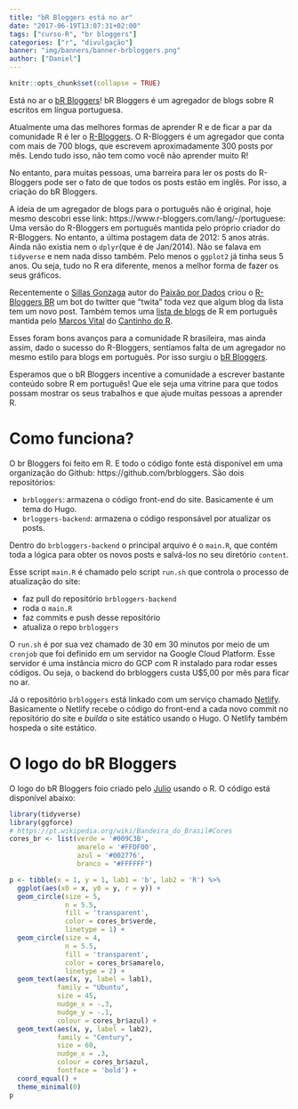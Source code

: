 ```yaml
---
title: "bR Bloggers está no ar"
date: "2017-06-19T13:07:31+02:00"
tags: ["curso-R", "br bloggers"]
categories: ["r", "divulgação"]
banner: "img/banners/banner-brbloggers.png"
author: ["Daniel"]
---
```


```r
knitr::opts_chunk$set(collapse = TRUE)
```

Está no ar o [bR Bloggers](https://brbloggers.com.br)! bR Bloggers é um agregador
de blogs sobre R escritos em língua portuguesa. 

Atualmente uma das melhores formas de aprender R e de ficar a par da comunidade R é
ler o [R-Bloggers](https://www.r-bloggers.com/). O R-Bloggers é um agregador que 
conta com mais de 700 blogs, que escrevem aproximadamente 300 posts por mês. Lendo
tudo isso, não tem como você não aprender muito R! 

No entanto, para muitas pessoas, uma barreira para ler os posts do R-Bloggers pode 
ser o fato de que todos os posts estão em inglês. Por isso, a criação do bR Bloggers.

A ideia de um agregador de blogs para o português não é original, hoje mesmo descobri 
esse link: https://www.r-bloggers.com/lang/-/portuguese: Uma versão do R-Bloggers
em português mantida pelo próprio criador do R-Bloggers. No entanto, a última postagem
data de 2012: 5 anos atrás. Ainda não existia nem o `dplyr`(que é de Jan/2014).
Não se falava em `tidyverse` e nem nada disso também. Pelo menos o `ggplot2` já tinha
seus 5 anos. Ou seja, tudo no R era diferente, menos a melhor forma de fazer os
seus gráficos. 

Recentemente o [Sillas Gonzaga](https://github.com/sillasgonzaga) autor do [Paixão por Dados](https://sillasgonzaga.github.io/) criou o 
[R-Bloggers BR](https://github.com/sillasgonzaga/rbloggers-BR) um bot do twitter
que "twita" toda vez que algum blog da lista tem um novo post. Também temos uma [lista de blogs](https://github.com/marcosvital/blogs-de-R-no-Brasil) de R em 
português mantida pelo [Marcos Vital](https://github.com/marcosvital) do 
[Cantinho do R](https://cantinhodor.wordpress.com/).

Esses foram bons avanços para a comunidade R brasileira, mas ainda assim, dado o sucesso
do R-Bloggers, sentíamos falta de um agregador no mesmo estilo para blogs em português.
Por isso surgiu o [bR Bloggers](https://brbloggers.com.br).

Esperamos que o bR Bloggers incentive a comunidade a escrever bastante conteúdo 
sobre R em português! Que ele seja uma vitrine para que todos possam mostrar os 
seus trabalhos e que ajude muitas pessoas a aprender R.

# Como funciona?

O br Bloggers foi feito em R. E todo o código fonte está disponível em uma organização
do Github: https://github.com/brbloggers. São dois repositórios:

* `brbloggers`: armazena o código front-end do site. Basicamente é um tema do Hugo.
* `brloggers-backend`: armazena o código responsável por atualizar os posts.

Dentro do `brbloggers-backend` o principal arquivo é o `main.R`, que contém toda a 
lógica para obter os novos posts e salvá-los no seu diretório `content`. 

Esse script `main.R` é chamado pelo script `run.sh` que controla o processo de atualização
do site: 

* faz pull do repositório `brbloggers-backend`
* roda o `main.R`
* faz commits e push desse repositório
* atualiza o  repo `brbloggers`

O `run.sh` é por sua vez chamado de 30 em 30 minutos por meio de um `cronjob` que foi
definido em um servidor na Google Cloud Platform. Esse servidor é uma instância 
micro do GCP com R instalado para rodar esses códigos. Ou seja, o backend do brbloggers
custa U$5,00 por mês para ficar no ar.

Já o repositório `brbloggers` está linkado com um serviço chamado [Netlify](https://www.netlify.com/).
Basicamente o Netlify recebe o código do front-end a cada novo commit no repositório do site e *builda* 
o site estático usando o Hugo. O Netlify também hospeda o site estático.

# O logo do bR Bloggers

O logo do bR Bloggers foio criado pelo [Julio](http://curso-r.com/author/julio) usando
o R. O código está disponível abaixo:

```r
library(tidyverse)
library(ggforce)
# https://pt.wikipedia.org/wiki/Bandeira_do_Brasil#Cores
cores_br <- list(verde = '#009C3B', 
                 amarelo = '#FFDF00', 
                 azul = '#002776', 
                 branco = "#FFFFFF")

p <- tibble(x = 1, y = 1, lab1 = 'b', lab2 = 'R') %>% 
  ggplot(aes(x0 = x, y0 = y, r = y)) +
  geom_circle(size = 5, 
              n = 5.5, 
              fill = 'transparent', 
              color = cores_br$verde, 
              linetype = 1) +
  geom_circle(size = 4, 
              n = 5.5, 
              fill = 'transparent', 
              color = cores_br$amarelo, 
              linetype = 2) +
  geom_text(aes(x, y, label = lab1),
            family = "Ubuntu", 
            size = 45, 
            nudge_x = -.3, 
            nudge_y = -.1, 
            colour = cores_br$azul) +
  geom_text(aes(x, y, label = lab2),
            family = "Century", 
            size = 60, 
            nudge_x = .3, 
            colour = cores_br$azul,
            fontface = 'bold') +
  coord_equal() +
  theme_minimal(0)
p
```

